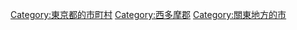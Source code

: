 {{Commonscat|Mizuho, Tokyo}}
{{Catmore}}

{{DEFAULTSORT:Mizuho}}
[[Category:東京都的市町村|Category:東京都的市町村]]
[[Category:西多摩郡|Category:西多摩郡]]

[[Category:關東地方的市|Category:關東地方的市]]